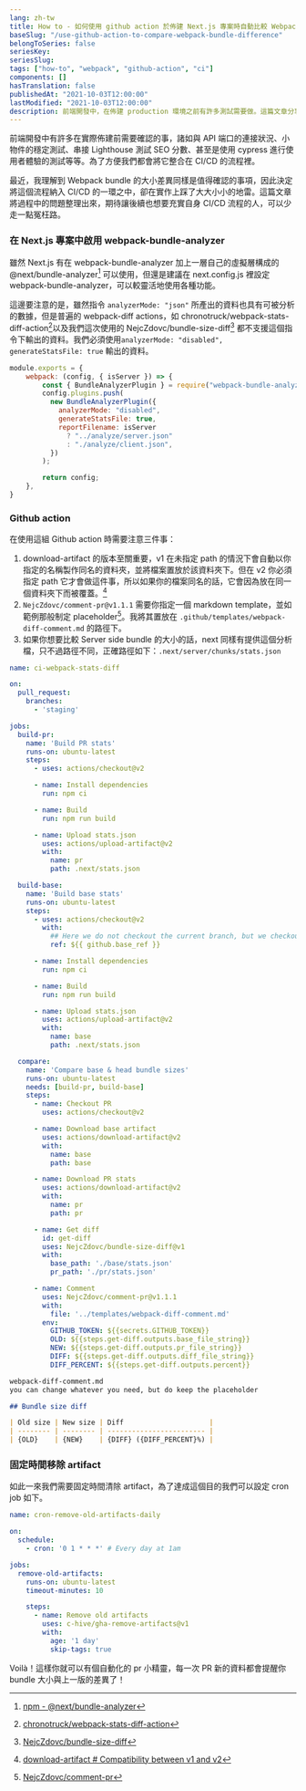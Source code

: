```yaml
---
lang: zh-tw
title: How to - 如何使用 github action 於佈建 Next.js 專案時自動比較 Webpack bundle 差異
baseSlug: "/use-github-action-to-compare-webpack-bundle-difference"
belongToSeries: false
seriesKey: 
seriesSlug:
tags: ["how-to", "webpack", "github-action", "ci"]
components: []
hasTranslation: false
publishedAt: "2021-10-03T12:00:00"
lastModified: "2021-10-03T12:00:00"
description: 前端開發中，在佈建 production 環境之前有許多測試需要做。這篇文章分享了如何使用 github action 自動比較功能分支與 production bundle 大小的差異。
---
```


前端開發中有許多在實際佈建前需要確認的事，諸如與 API 端口的連接狀況、小物件的穩定測試、串接 Lighthouse 測試 SEO 分數、甚至是使用 cypress 進行使用者體驗的測試等等。為了方便我們都會將它整合在 CI/CD 的流程裡。

最近，我理解到 Webpack bundle 的大小差異同樣是值得確認的事項，因此決定將這個流程納入 CI/CD 的一環之中，卻在實作上踩了大大小小的地雷。這篇文章將過程中的問題整理出來，期待讓後續也想要充實自身 CI/CD 流程的人，可以少走一點冤枉路。

### 在 Next.js 專案中啟用 webpack-bundle-analyzer

雖然 Next.js 有在 webpack-bundle-analyzer 加上一層自己的虛擬層構成的 @next/bundle-analyzer[^1] 可以使用，但還是建議在 next.config.js 裡設定 webpack-bundle-analyzer，可以較靈活地使用各種功能。

這邊要注意的是，雖然指令 `analyzerMode: "json"` 所產出的資料也具有可被分析的數據，但是普遍的 webpack-diff actions，如 chronotruck/webpack-stats-diff-action[^2]以及我們這次使用的 NejcZdovc/bundle-size-diff[^3] 都不支援這個指令下輸出的資料。我們必須使用`analyzerMode: "disabled", generateStatsFile: true` 輸出的資料。

```js
module.exports = {
	webpack: (config, { isServer }) => {
		const { BundleAnalyzerPlugin } = require("webpack-bundle-analyzer");
		config.plugins.push(
		  new BundleAnalyzerPlugin({
			analyzerMode: "disabled",
			generateStatsFile: true,
			reportFilename: isServer
			  ? "../analyze/server.json"
			  : "./analyze/client.json",
		  })
		);

		return config;
  	},
}

```

### Github action

在使用這組 Github action 時需要注意三件事：

1. download-artifact 的版本至關重要，v1 在未指定 path 的情況下會自動以你指定的名稱製作同名的資料夾，並將檔案置放於該資料夾下。但在 v2 你必須指定 path 它才會做這件事，所以如果你的檔案同名的話，它會因為放在同一個資料夾下而被覆蓋。[^4]
2. `NejcZdovc/comment-pr@v1.1.1` 需要你指定一個 markdown template，並如範例那般制定 placeholder[^5]。我將其置放在 `.github/templates/webpack-diff-comment.md` 的路徑下。
3. 如果你想要比較 Server side bundle 的大小的話，next 同樣有提供這個分析檔，只不過路徑不同，正確路徑如下：`.next/server/chunks/stats.json`

```yml
name: ci-webpack-stats-diff

on:
  pull_request:
    branches:
      - 'staging'

jobs:
  build-pr:
    name: 'Build PR stats'
    runs-on: ubuntu-latest
    steps:
      - uses: actions/checkout@v2

      - name: Install dependencies
        run: npm ci

      - name: Build
        run: npm run build

      - name: Upload stats.json
        uses: actions/upload-artifact@v2
        with:
          name: pr
          path: .next/stats.json

  build-base:
    name: 'Build base stats'
    runs-on: ubuntu-latest
    steps:
      - uses: actions/checkout@v2
        with:
          ## Here we do not checkout the current branch, but we checkout the base branch.
          ref: ${{ github.base_ref }}

      - name: Install dependencies
        run: npm ci

      - name: Build
        run: npm run build

      - name: Upload stats.json
        uses: actions/upload-artifact@v2
        with:
          name: base
          path: .next/stats.json

  compare:
    name: 'Compare base & head bundle sizes'
    runs-on: ubuntu-latest
    needs: [build-pr, build-base]
    steps:
      - name: Checkout PR
        uses: actions/checkout@v2

      - name: Download base artifact
        uses: actions/download-artifact@v2
        with:
          name: base
          path: base

      - name: Download PR stats
        uses: actions/download-artifact@v2
        with:
          name: pr
          path: pr

      - name: Get diff
        id: get-diff
        uses: NejcZdovc/bundle-size-diff@v1
        with:
          base_path: './base/stats.json'
          pr_path: './pr/stats.json'

      - name: Comment
        uses: NejcZdovc/comment-pr@v1.1.1
        with:
          file: '../templates/webpack-diff-comment.md'
        env:
          GITHUB_TOKEN: ${{secrets.GITHUB_TOKEN}}
          OLD: ${{steps.get-diff.outputs.base_file_string}}
          NEW: ${{steps.get-diff.outputs.pr_file_string}}
          DIFF: ${{steps.get-diff.outputs.diff_file_string}}
          DIFF_PERCENT: ${{steps.get-diff.outputs.percent}}

```

```md
webpack-diff-comment.md
you can change whatever you need, but do keep the placeholder

## Bundle size diff

| Old size | New size | Diff                     |
| -------- | -------- | ------------------------ |
| {OLD}    | {NEW}    | {DIFF} ({DIFF_PERCENT}%) |


```


### 固定時間移除 artifact

如此一來我們需要固定時間清除 artifact，為了達成這個目的我們可以設定 cron job 如下。

```yml
name: cron-remove-old-artifacts-daily

on:
  schedule:
    - cron: '0 1 * * *' # Every day at 1am

jobs:
  remove-old-artifacts:
    runs-on: ubuntu-latest
    timeout-minutes: 10

    steps:
      - name: Remove old artifacts
        uses: c-hive/gha-remove-artifacts@v1
        with:
          age: '1 day'
          skip-tags: true
```

Voilà！這樣你就可以有個自動化的 pr 小精靈，每一次 PR 新的資料都會提醒你 bundle 大小與上一版的差異了！


[^1]: [npm - @next/bundle-analyzer](https://www.npmjs.com/package/@next/bundle-analyzer)
[^2]: [chronotruck/webpack-stats-diff-action](https://github.com/chronotruck/webpack-stats-diff-action/blob/dev/index.js)
[^3]: [NejcZdovc/bundle-size-diff](https://github.com/NejcZdovc/bundle-size-diff)
[^4]: [download-artifact # Compatibility between v1 and v2](https://github.com/actions/download-artifact#compatibility-between-v1-and-v2)
[^5]: [NejcZdovc/comment-pr](https://github.com/NejcZdovc/comment-pr)